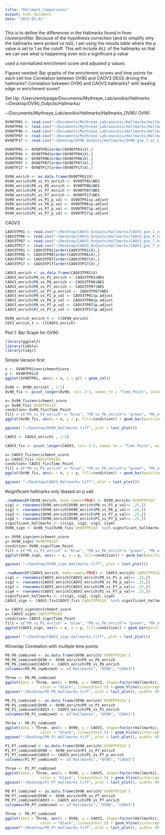 ```yaml
---
title: "Hallmark_Comparisons"
output: html_document
date: "2023-03-01"
---
```


This is to define the differences in the Hallmarks found in from clusterprofiler. 
Because of the hypothesis correction (and to simplify why the hallmarks were picked vs not),
I am using the results table where the p value is set to 1 as the cutoff. 
This will include ALL of the hallmarks so that we can see what is happening even w/o a 
significant p value 

used a normalized enrichment score and adjusted p values 

Figures needed: 
Bar graphs of the enrichment scores and time points for each cell line 
Correlation between OV90 and CAOV3 DEGS driving the hallmarks?
Correlation between OV90 and CAOV3 hallmarks? with leading edge or enrichment score? 

Set Up: 
/Users/emilypage/Documents/Mythreye_Lab/anoikis/Hallmarks
~/Desktop/OV90_Outputs/Hallmarks/

~/Documents/Mythreye_Lab/anoikis/Hallmarks/Hallmarks_OV90/
OV90
```r
OV90TP01 <- read.csv("~/Documents/Mythreye_Lab/anoikis/Hallmarks/Hallmarks_OV90/OV90_gse_0_vs_1_1k_perm_pval_1_cutoff_BH.csv")
OV90TP04 <- read.csv("~/Documents/Mythreye_Lab/anoikis/Hallmarks/Hallmarks_OV90/OV90_gse_0_vs_4_1k_perm_pval_1_cutoff_BH.csv")
OV90TP06 <- read.csv("~/Documents/Mythreye_Lab/anoikis/Hallmarks/Hallmarks_OV90/OV90_gse_0_vs_6_1k_perm_pval_1_cutoff_BH.csv")
OV90TP07 <- read.csv("~/Documents/Mythreye_Lab/anoikis/Hallmarks/Hallmarks_OV90/OV90_gse_0_vs_7_1k_perm_pval_1_cutoff_BH.csv")
OV90TP17 <- read.csv("~/Desktop/OV90_Outputs/Hallmarks/OV90_gse_7_vs_1_1k_perm_pval_1_cutoff_BH.csv")
```

```r
OV90TP01 <- OV90TP01[order(OV90TP01$X),]
OV90TP04 <- OV90TP04[order(OV90TP04$X),]
OV90TP06 <- OV90TP06[order(OV90TP06$X),]
OV90TP07 <- OV90TP07[order(OV90TP07$X),]
OV90TP17 <- OV90TP17[order(OV90TP17$X),]
```

```r
OV90_enrich <- as.data.frame(OV90TP01$X)
OV90_enrich$P0_vs_P1_enrich <- OV90TP01$NES
OV90_enrich$P0_vs_P6_enrich <- OV90TP06$NES
OV90_enrich$P0_vs_P7_enrich <- OV90TP07$NES
OV90_enrich$P1_vs_P7_enrich <- OV90TP17$NES
OV90_enrich$P0_vs_P1_p_val <- OV90TP01$p.adjust
OV90_enrich$P0_vs_P6_p_val <- OV90TP06$p.adjust
OV90_enrich$P0_vs_P7_p_val <- OV90TP07$p.adjust
OV90_enrich$P1_vs_P7_p_val <- OV90TP17$p.adjust
```

CAOV3
```r
CAOV3TP01 <- read.csv("~/Desktop/CAOV3_Outputs/Hallmarks/CAOV3_gse_1_vs_0_1k_perm_pval_1_cutoff_BH.csv")
CAOV3TP06 <- read.csv("~/Desktop/CAOV3_Outputs/Hallmarks/CAOV3_gse_6_vs_0_1k_perm_pval_1_cutoff_BH.csv")
CAOV3TP07 <- read.csv("~/Desktop/CAOV3_Outputs/Hallmarks/CAOV3_gse_7_vs_0_1k_perm_pval_1_cutoff_BH.csv")
CAOV3TP17 <- read.csv("~/Desktop/CAOV3_Outputs/Hallmarks/CAOV3_gse_7_vs_1_1k_perm_pval_1_cutoff_BH.csv")
CAOV3TP01 <- CAOV3TP01[order(CAOV3TP01$X),]
CAOV3TP06 <- CAOV3TP06[order(CAOV3TP06$X),]
CAOV3TP07 <- CAOV3TP07[order(CAOV3TP07$X),]
CAOV3TP17 <- CAOV3TP17[order(CAOV3TP17$X),]
```

```r
CAOV3_enrich <- as.data.frame(CAOV3TP01$X)
CAOV3_enrich$P0_vs_P1_enrich <- CAOV3TP01$NES
CAOV3_enrich$P0_vs_P6_enrich <- CAOV3TP06$NES
CAOV3_enrich$P0_vs_P7_enrich <- CAOV3TP07$NES
CAOV3_enrich$P1_vs_P7_p_enrich <- CAOV3TP07$NES
CAOV3_enrich$P0_vs_P1_p_val <- CAOV3TP01$p.adjust
CAOV3_enrich$P0_vs_P6_p_val <- CAOV3TP06$p.adjust
CAOV3_enrich$P0_vs_P7_p_val <- CAOV3TP07$p.adjust
CAOV3_enrich$P1_vs_P7_p_val <- CAOV3TP17$p.adjust
```

```r
OV90_enrich_enrich_t <- t(OV90_enrich)
COV3_enrich_t <- t(CAOV3_enrich)
```

Plot 1: Bar Graph for OV90 
```r
library(ggplot2)
library(tibble)
library(tidyr)
```

Simple Version first 
```r
x <- OV90TP01$enrichmentScore
y <- OV90TP01$X
ggplot(OV90TP01, aes(x = x, y = y)) + geom_col()
```
```r
Ov90 <- OV90_enrich[ , 1:5]
Ov90_fix <- pivot_longer(Ov90, col= 2:5, names_to = "Time_Point", values_to = "enrichment_score")
```

```r
x= Ov90_fix$enrichment_score
y= Ov90_fix$`OV90TP01$X`
condition= Ov90_fix$Time_Point
fill = c("P0_vs_P1_enrich" = "blue", "P0_vs_P6_enrich"= "green", "P0_vs_P7_enrich"= "red", "P1_vs_P7_enrich"= "yellow")
ggplot(Ov90_fix, aes(x = x, y = y, fill=condition)) + geom_bar(position="dodge", stat="identity") + theme(text = element_text(size = 5))
```
```r
ggsave( "~/Desktop/OV90_Hallmarks.tiff", plot = last_plot())
```

```r
CAOV3 <- CAOV3_enrich[ , 1:5]
```


```r
CAOV3_fix <- pivot_longer(CAOV3, col= 2:5, names_to = "Time_Point", values_to = "enrichment_score")
```


```r
x= CAOV3_fix$enrichment_score
y= CAOV3_fix$`CAOV3TP01$X`
condition= CAOV3_fix$Time_Point
fill = c("P0_vs_P1_enrich" = "blue", "P0_vs_P6_enrich"= "green", "P0_vs_P7_enrich"= "red", "P1_vs_P7_enrich"= "yellow")
ggplot(Ov90_fix, aes(x = x, y = y, fill=condition)) + geom_bar(position="dodge", stat="identity") + theme(text = element_text(size = 5))
```


```r
ggsave( "~/Desktop/CAOV3_Hallmarks.tiff", plot = last_plot())
```

#significant hallmarks only (based on p val)
```r
.rowNamesDF(OV90_enrich, make.names=TRUE) <- OV90_enrich$`OV90TP01$X`
sig1 <- rownames(OV90_enrich[OV90_enrich$P0_vs_P1_p_val<= .25,])
sig2 <- rownames(OV90_enrich[OV90_enrich$P0_vs_P6_p_val<= .25,])
sig3 <- rownames(OV90_enrich[OV90_enrich$P0_vs_P7_p_val<= .25,])                 
sig4 <- rownames(OV90_enrich[OV90_enrich$P1_vs_P7_p_val<= .25,])                   
significant_hallmarks <- c(sig1, sig2, sig3, sig4)
OV90_sign <- Ov90_fix[Ov90_fix$`OV90TP01$X` %in% significant_hallmarks,]
```

```r
x= OV90_sign$enrichment_score
y= OV90_sign$`OV90TP01$X`
condition= OV90_sign$Time_Point
fill = c("P0_vs_P1_enrich" = "blue", "P0_vs_P6_enrich"= "green", "P0_vs_P7_enrich"= "red", "P1_vs_P7_enrich"= "yellow")
ggplot(OV90_sign, aes(x = x, y = y, fill=condition)) + geom_bar(position="dodge", stat="identity") + theme(text = element_text(size = 5)) + theme(panel.background = element_blank()) + theme(axis.line = element_line(colour = "black"))
```

```r
ggsave( "~/Desktop/OV90_sign_Hallmarks.tiff", plot = last_plot())
```

```r
.rowNamesDF(CAOV3_enrich, make.names=TRUE) <- CAOV3_enrich$`CAOV3TP01$X`
sig1 <- rownames(CAOV3_enrich[CAOV3_enrich$P0_vs_P1_p_val<= .25,])
sig2 <- rownames(CAOV3_enrich[CAOV3_enrich$P0_vs_P6_p_val<= .25,])
sig3 <- rownames(CAOV3_enrich[CAOV3_enrich$P0_vs_P7_p_val<= .25,])                 
sig4 <- rownames(CAOV3_enrich[CAOV3_enrich$P1_vs_P7_p_val<= .25,])                   
significant_hallmarks <- c(sig1, sig2, sig3, sig4)
CAOV3_sign <- CAOV3_fix[CAOV3_fix$`CAOV3TP01$X` %in% significant_hallmarks,]
```

```r
x= CAOV3_sign$enrichment_score
y= CAOV3_sign$`CAOV3TP01$X`
condition= CAOV3_sign$Time_Point
fill = c("P0_vs_P1_enrich" = "blue", "P0_vs_P6_enrich"= "green", "P0_vs_P7_enrich"= "red", "P1_vs_P7_enrich"= "yellow")
ggplot(CAOV3_sign, aes(x = x, y = y, fill=condition)) + geom_bar(position="dodge", stat="identity") + theme(text = element_text(size = 5)) + theme(panel.background = element_blank(), panel.grid.major= element_line()) + theme(axis.line = element_line(colour = "black"))
```

```r
ggsave( "~/Desktop/CAOV3_sign_Hallmarks.tiff", plot = last_plot())
```

#Overlap Correlation with multiple time points 
```r
P0_P6_combined <- as.data.frame(OV90_enrich$`OV90TP01$X`)
P0_P6_combined$OV90 <- OV90_enrich$P0_vs_P6_enrich
P0_P6_combined$CAOV3 <- CAOV3_enrich$P0_vs_P6_enrich
colnames(P0_P6_combined) <- c("Hallmarks", "OV90", "CAOV3")
```

```r
Three <- P0_P6_combined
ggplot(data = Three, aes(x = OV90, y = CAOV3, shape=factor(Hallmarks), fill=factor(Hallmarks), col=factor(Hallmarks))) + geom_point(alpha = 0.5, size=14, stroke=1.4) + scale_shape_manual(values=rep(c(21:25), times=10)) + geom_vline(xintercept = 0, 
                color = "black", linewidth=1.5) + geom_hline(yintercept=0, color = "black", linewidth=1.5) + theme(legend.key.size = unit(2.5, 'cm'), legend.text = element_text(size=25), legend.title=element_blank()) + guides(color=guide_legend(ncol=2)) + guides(shape=guide_legend(ncol=2)) + theme(panel.background = element_blank(), panel.grid.major= element_line()) + theme(axis.line = element_line(colour = "black"))
ggsave("~/Desktop/P0_P6_Hallmarks.tiff", plot = last_plot(), width= 49, height= 30, unit= "in")
```
```r
P0_P1_combined <- as.data.frame(OV90_enrich$`OV90TP01$X`)
P0_P1_combined$OV90 <- OV90_enrich$P0_vs_P1_enrich
P0_P1_combined$CAOV3 <- CAOV3_enrich$P0_vs_P1_enrich
colnames(P0_P1_combined) <- c("Hallmarks", "OV90", "CAOV3")
```

```r
Three <- P0_P1_combined
ggplot(data = Three, aes(x = OV90, y = CAOV3, shape=factor(Hallmarks), fill=factor(Hallmarks), col=factor(Hallmarks))) + geom_point(alpha = 0.5, size=14, stroke=1.4) + scale_shape_manual(values=rep(c(21:25), times=10)) + geom_vline(xintercept = 0, 
                color = "black", linewidth=1.5) + geom_hline(yintercept=0, color = "black", linewidth=1.5) + theme(legend.key.size = unit(3, 'cm'), legend.text = element_text(size=19), legend.title=element_blank()) + guides(color=guide_legend(ncol=2)) + guides(shape=guide_legend(ncol=2)) + theme(panel.background = element_blank(), panel.grid.major= element_line()) + theme(axis.line = element_line(colour = "black"))
ggsave("~/Desktop/P0_P1_Hallmarks.tiff", plot = last_plot(), width= 49, height= 30, unit= "in")
```

```r
P1_P7_combined <- as.data.frame(OV90_enrich$`OV90TP01$X`)
P1_P7_combined$OV90 <- OV90_enrich$P1_vs_P7_enrich
P1_P7_combined$CAOV3 <- CAOV3_enrich$P1_vs_P7_p_enrich
colnames(P1_P7_combined) <- c("Hallmarks", "OV90", "CAOV3")
```

```r
Three <- P1_P7_combined
ggplot(data = Three, aes(x = OV90, y = CAOV3, shape=factor(Hallmarks), fill=factor(Hallmarks), col=factor(Hallmarks))) + geom_point(alpha = 0.5, size=14, stroke=1.4) + scale_shape_manual(values=rep(c(21:25), times=10)) + geom_vline(xintercept = 0, 
                color = "black", linewidth=1.5) + geom_hline(yintercept=0, color = "black", linewidth=1.5) + theme(legend.key.size = unit(3, 'cm'), legend.text = element_text(size=19), legend.title=element_blank()) + guides(color=guide_legend(ncol=2)) + guides(shape=guide_legend(ncol=2)) + theme(panel.background = element_blank(), panel.grid.major= element_line()) + theme(axis.line = element_line(colour = "black"))
ggsave("~/Desktop/P1_P7_Hallmarks.tiff", plot = last_plot(), width= 49, height= 30, unit= "in")
```

```r
P0_P7_combined <- as.data.frame(OV90_enrich$`OV90TP01$X`)
P0_P7_combined$OV90 <- OV90_enrich$P0_vs_P7_enrich
P0_P7_combined$CAOV3 <- CAOV3_enrich$P0_vs_P7_enrich
colnames(P0_P7_combined) <- c("Hallmarks", "OV90", "CAOV3")
```

```r
Three <- P0_P7_combined
ggplot(data = Three, aes(x = OV90, y = CAOV3, shape=factor(Hallmarks), fill=factor(Hallmarks), col=factor(Hallmarks))) + geom_point(alpha = 0.5, size=14, stroke=1.4) + scale_shape_manual(values=rep(c(21:25), times=10)) + geom_vline(xintercept = 0, 
                color = "black", linewidth=1.5) + geom_hline(yintercept=0, color = "black", linewidth=1.5) + theme(legend.key.size = unit(3, 'cm'), legend.text = element_text(size=19), legend.title=element_blank()) + guides(color=guide_legend(ncol=2)) + guides(shape=guide_legend(ncol=2)) + theme(panel.background = element_blank(), panel.grid.major= element_line()) + theme(axis.line = element_line(colour = "black"))
ggsave("~/Desktop/P0_P7_Hallmarks.tiff", plot = last_plot(), width= 49, height= 30, unit= "in") 
```



